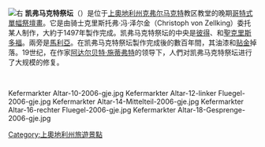 {{Unreferenced|time=2021-03-27T14:58:17+00:00}}
{{Expand language|1=en|time=2021-03-25T02:15:03+00:00}}
[[File:Kefermarkt_Kirche_Flügelaltar_02.jpg|右]]
'''凯弗马克特祭坛'''（{{Lang-de|Kefermarkter Flügelaltar}}）是位于[[上奧地利州|上奧地利州]][[克弗尔马克特|克弗尔马克特]]教区教堂的晚期[[哥特式艺术|哥特式]][[單幅祭壇畫|單幅祭壇畫]]。它是由骑士克里斯托弗·冯·泽尔金（Christoph von Zellking）委托某人制作，大約于1497年製作完成。凯弗马克特祭坛的中央是[[彼得_(使徒)|彼得]]、{{link-en|沃尔夫冈|Wolfgang of Regensburg}}和[[聖克里斯多福|聖克里斯多福]]。兩旁是[[馬利亞_(耶穌的母親)|馬利亞]]。在凯弗马克特祭坛製作完成後的數百年間，其油漆和[[贴金|贴金]]掉落。19世纪，在作家[[阿达尔贝特·施蒂弗特|阿达尔贝特·施蒂弗特]]的领导下，人們对凯弗马克特祭坛进行了大规模的修复。

<br><gallery class=center caption="凯弗马克特祭坛画 - Kefermarkter Flügelaltar">
Kefermarkter Altar-10-2006-gje.jpg
Kefermarkter Altar-12-linker Fluegel-2006-gje.jpg
Kefermarkter Altar-14-Mittelteil-2006-gje.jpg
Kefermarkter Altar-16-rechter Fluegel-2006-gje.jpg
Kefermarkter Altar-18-Gesprenge-2006-gje.jpg
</gallery>

{{Coord|48|26|39|N|14|32|27|E|type:landmark_region:AT|display=title}}
[[Category:上奧地利州旅遊景點|Category:上奧地利州旅遊景點]]

{{paint-stub}}